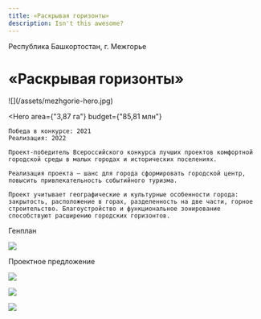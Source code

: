 ```yaml
---
title: «Раскрывая горизонты»
description: Isn't this awesome?
---
```


Республика Башкортостан, г. Межгорье

# «Раскрывая горизонты»

<Wide>
    ![](/assets/mezhgorie-hero.jpg)
</Wide>

<Hero
    area={"3,87 га"}
    budget={"85,81 млн"}
>
    Победа в конкурсе: 2021  
    Реализация: 2022  

    Проект-победитель Всероссийского конкурса лучших проектов комфортной городской среды в малых городах и исторических поселениях.

    Реализация проекта — шанс для города сформировать городской центр, повысить привлекательность событийного туризма. 

    Проект учитывает географические и культурные особенности города: закрытость, расположение в горах, разделенность на две части, горное строительство. Благоустройство и функциональное зонирование способствуют расширению городских горизонтов.
</Hero>

Генплан

![](/assets/mezhgorie-00.jpg)

Проектное предложение

![](/assets/mezhgorie-01.jpg)

![](/assets/mezhgorie-02.jpg)

![](/assets/mezhgorie-03.jpg)

